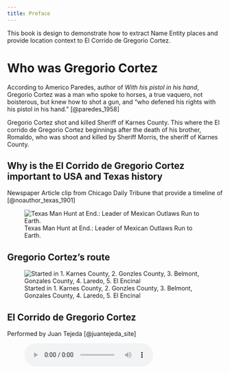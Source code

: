 ```yaml
---
title: Preface 
---
```


This book is design to demonstrate how to extract Name Entity places and provide location context to El Corrido de Gregorio Cortez.  

# Who was Gregorio Cortez {.unnumbered}
According to Americo Paredes, author of _With his pistol in his hand_, Gregorio Cortez was a man who spoke to horses, a true vaquero, not boisterous, but knew how to shot a gun, and "who defened his rights with his pistol in his hand." [@paredes_1958]

Gregorio Cortez shot and killed Sheriff of Karnes County. This where the El corrido de Gregorio Cortez beginnings after the death of his brother, Romaldo, who was shoot and killed by Sheriff Morris, the sheriff of Karnes County. 

## Why is the El Corrido de Gregorio Cortez important to USA and Texas history {.unnumbered}



Newspaper Article clip from Chicago Daily Tribune that provide a timeline of [@noauthor_texas_1901]

![Texas Man Hunt at End.: Leader of Mexican Outlaws Run to Earth.](images\Texas Man Hunt at End Chicago Daily Tribune.png){#noauthor_texas_1901}

## Gregorio Cortez's route {.unnumbered}

![Started in 1. Karnes County, 2. Gonzles County, 3. Belmont, Gonzales County, 4. Laredo, 5. El Encinal](images\gcroutemap.png)

## El Corrido de Gregorio Cortez {.unnumbered}
Performed by Juan Tejeda [@juantejeda_site] 

<figure>
    <audio
        controls
        controlsList="nodownload"
        src="audio\Tejeda_Greg_Cortez.mp3">
    </audio>
</figure>
